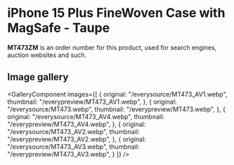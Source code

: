 
# iPhone 15 Plus FineWoven Case with MagSafe - Taupe

<Callout type='info' emoji='👉🏻'>**MT473ZM** is an order number for this product, used for search engines, auction websites and such.</Callout>

## Image gallery

<GalleryComponent
    images={[
      {
        original: "/everysource/MT473_AV1.webp",
        thumbnail: "/everypreview/MT473_AV1.webp",
      },
      {
        original: "/everysource/MT473.webp",
        thumbnail: "/everypreview/MT473.webp",
      },
      {
        original: "/everysource/MT473_AV4.webp",
        thumbnail: "/everypreview/MT473_AV4.webp",
      },
      {
        original: "/everysource/MT473_AV2.webp",
        thumbnail: "/everypreview/MT473_AV2.webp",
      },
      {
        original: "/everysource/MT473_AV3.webp",
        thumbnail: "/everypreview/MT473_AV3.webp",
      }
    ]}
  />
